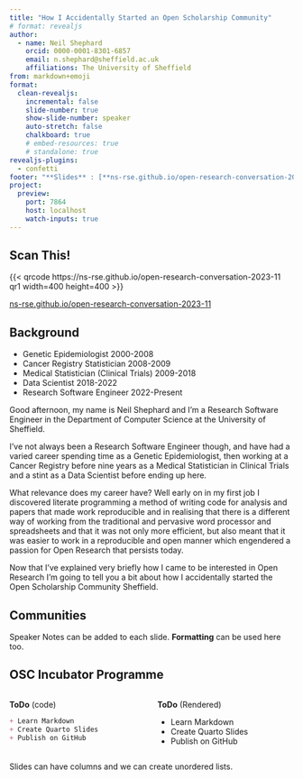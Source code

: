 ```yaml
---
title: "How I Accidentally Started an Open Scholarship Community"
# format: revealjs
author:
  - name: Neil Shephard
    orcid: 0000-0001-8301-6857
    email: n.shephard@sheffield.ac.uk
    affiliations: The University of Sheffield
from: markdown+emoji
format:
  clean-revealjs:
    incremental: false
    slide-number: true
    show-slide-number: speaker
    auto-stretch: false
    chalkboard: true
    # embed-resources: true
    # standalone: true
revealjs-plugins:
  - confetti
footer: "**Slides** : [**ns-rse.github.io/open-research-conversation-2023-11**](https://ns-rse.github.io/open-research-conversation-2023-11)"
project:
  preview:
    port: 7864
    host: localhost
    watch-inputs: true
---
```


## Scan This!

{{< qrcode https://ns-rse.github.io/open-research-conversation-2023-11 qr1 width=400 height=400 >}}

[ns-rse.github.io/open-research-conversation-2023-11](https://ns-rse.github.io/open-research-conversation-2023-11)

## Background

+ Genetic Epidemiologist 2000-2008
+ Cancer Registry Statistician 2008-2009
+ Medical Statistician (Clinical Trials) 2009-2018
+ Data Scientist 2018-2022
+ Research Software Engineer 2022-Present

::: {.notes}
Good afternoon, my name is Neil Shephard and I'm a Research Software Engineer in the Department of Computer Science at
the University of Sheffield.

I've not always been a Research Software Engineer though, and have had a varied career spending time as a Genetic
Epidemiologist, then working at a Cancer Registry before nine years as a Medical Statistician in Clinical Trials and a
stint as a Data Scientist before ending up here.

What relevance does my career have? Well early on in my first job I discovered literate programming a method of writing
code for analysis and papers that made work reproducible and in realising that there is a different way of working from
the traditional and pervasive word processor and spreadsheets and that it was not only more efficient, but also meant
that it was easier to work in a reproducible and open manner which engendered a passion for Open Research that persists
today.

Now that I've explained very briefly how I came to be interested in Open Research I'm going to tell you a bit about how
I accidentally started the Open Scholarship Community Sheffield.
:::

## Communities


::: {.notes}
Speaker Notes can be added to each slide. **Formatting** can be used here too.
:::

## OSC Incubator Programme


:::: {.columns}

::: {.column width="50%"}
**ToDo** (code)

```markdown
+ Learn Markdown
+ Create Quarto Slides
+ Publish on GitHub
```

:::

::: {.column width="50%"}
**ToDo** (Rendered)

+ Learn Markdown
+ Create Quarto Slides
+ Publish on GitHub

:::
::::

::: {.notes}
Slides can have columns and we can create unordered lists.
:::
